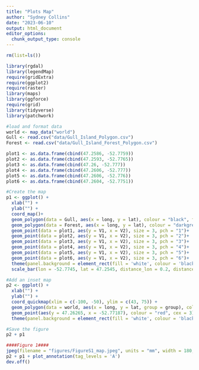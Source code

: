 ```yaml
---
title: "Plots Map"
author: "Sydney Collins"
date: "2023-06-10"
output: html_document
editor_options: 
  chunk_output_type: console
---
```


```r
rm(list=ls())

library(rgdal)
library(legendMap)
require(gridExtra)
require(ggplot2)
require(raster)
library(maps)
library(ggforce)
require(grid)
library(tidyverse)
library(patchwork)
```

```r
#load and format data
world <- map_data("world")
Gull <- read.csv("data/Gull_Island_Polygon.csv")
Forest <- read.csv("data/Gull_Island_Forest_Polygon.csv")

plot1 <- as.data.frame(cbind(47.2586, -52.7759))
plot2 <- as.data.frame(cbind(47.2593, -52.7765))
plot3 <- as.data.frame(cbind(47.26, -52.777))
plot4 <- as.data.frame(cbind(47.2606, -52.777))
plot5 <- as.data.frame(cbind(47.2606, -52.776))
plot6 <- as.data.frame(cbind(47.2604, -52.7751))

#Create the map
p1 <- ggplot() +
  xlab("") + 
  ylab("") +
  coord_map()+
  geom_polygon(data = Gull, aes(x = long, y = lat), colour = "black", fill = "lightgrey", linewidth = 0.05) +
  geom_polygon(data = Forest, aes(x = long, y = lat), colour = "darkgrey", fill = "darkgrey")+
  geom_point(data = plot1, aes(y = V1, x = V2), size = 3, pch = "1")+
  geom_point(data = plot2, aes(y = V1, x = V2), size = 3, pch = "2")+
  geom_point(data = plot3, aes(y = V1, x = V2), size = 3, pch = "3")+
  geom_point(data = plot4, aes(y = V1, x = V2), size = 3, pch = "4")+
  geom_point(data = plot5, aes(y = V1, x = V2), size = 3, pch = "5")+
  geom_point(data = plot6, aes(y = V1, x = V2), size = 3, pch = "6")+
  theme(panel.background = element_rect(fill = 'white', colour = 'black'), axis.text = element_text(colour = "black", size = 6))+
  scale_bar(lon = -52.7745, lat = 47.2545, distance_lon = 0.2, distance_lat = 0.1, distance_legend = 0.15, dist_unit = "km", orientation = F, legend_size = 3)

#Add an inset map
p2 <- ggplot() +
  xlab("") + 
  ylab("") +
  coord_quickmap(xlim = c(-100, -50), ylim = c(43, 75)) +
  geom_polygon(data = world, aes(x = long, y = lat, group = group), color = "black", fill = "lightgrey", linewidth = 0.1) +
  geom_point(aes(y = 47.26265, x = -52.77187), colour = "red", cex = 3) +
  theme(panel.background = element_rect(fill = 'white', colour = 'black'), axis.text = element_text(colour = "black", size = 6))

#Save the figure
p2 + p1

####Figure 1####
jpeg(filename = "figures/FigureS1_map.jpeg", units = "mm", width = 180, height = 130, res = 300)
p2 + p1 + plot_annotation(tag_levels = 'A')
dev.off()

```